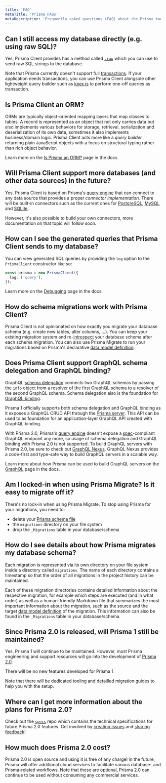 ```yaml
---
title: 'FAQ'
metaTitle: 'Prisma FAQs'
metaDescription: 'Frequently asked questions (FAQ) about the Prisma tools and their ecosystem.'
---
```


## Can I still access my database directly (e.g. using raw SQL)?

Yes, Prisma Client provides has a method called [`.raw`](../reference/tools-and-interfaces/prisma-client/raw-database-access) which you can use to send raw SQL strings to the database.

Note that Prisma currently doesn't support full [transactions](./reference/tools-and-interfaces/prisma-client/transactions). If your application needs transactions, you can use Prisma Client alongside other lightweight query builder such as [knex.js](https://www.github.com/tgriesser/knex) to perform one-off queries as transaction.

## Is Prisma Client an ORM?

ORMs are typically object-oriented mapping layers that map classes to tables. A record is represented as an object that not only carries data but also implements various behaviors for storage, retrieval, serialization and deserialization of its own data, sometimes it also implements business/domain logic. Prisma Client acts more like a _query builder_ returning plain JavaScript objects with a focus on structural typing rather than rich object behavior.

Learn more on the [Is Prisma an ORM?](../understand-prisma/prisma-in-your-stack/is-prisma-an-orm) page in the docs.

## Will Prisma Client support more databases (and other data sources) in the future?

Yes. Prisma Client is based on Prisma's [query engine](./reference/tools-and-interfaces/prisma-client/query-engine) that can connect to any data source that provides a proper _connector implementation_. There will be built-in connectors such as the current ones for [PostgreSQL](../reference/tools-and-interfaces/database-connectors/postgresql), [MySQL](../reference/tools-and-interfaces/database-connectors/mysql) and [SQLite](../reference/tools-and-interfaces/database-connectors/sqlite).

However, it's also possible to build your own connectors, more documentation on that topic will follow soon.

## How can I see the generated queries that Prisma Client sends to my database?

You can view generated SQL queries by providing the `log` option to the `PrismaClient` constructor like so:

```ts
const prisma = new PrismaClient({
  log: ['query'],
});
```

Learn more on the [Debugging](../reference/tools-and-interfaces/prisma-client/debugging) page in the docs.

## How do schema migrations work with Prisma Client?

Prisma Client is not opinionated on how exactly you migrate your database schema (e.g. create new tables, alter columns, ...). You can keep your existing migration system and re-[introspect](../reference/tools-and-interfaces/introspection) your database schema after each schema migration. You can also use Prisma Migrate to run your migrations based on Prisma's declarative [data model definition](../reference/tools-and-interfaces/prisma-schema/data-model).

## Does Prisma Client support GraphQL schema delegation and GraphQL binding?

GraphQL [schema delegation](https://www.prisma.io/blog/graphql-schema-stitching-explained-schema-delegation-4c6caf468405/) connects two GraphQL schemas by passing the [`info`](https://www.prisma.io/blog/graphql-server-basics-demystifying-the-info-argument-in-graphql-resolvers-6f26249f613a/) object from a resolver of the first GraphQL schema to a resolver of the second GraphQL schema. Schema delegation also is the foundation for [GraphQL binding](https://github.com/graphql-binding/graphql-binding).

Prisma 1 officially supports both schema delegation and GraphQL binding as it exposes a GraphQL CRUD API through the [Prisma server](https://www.prisma.io/docs/prisma-server/). This API can be used to as foundation for an application-layer GraphQL API created with GraphQL binding.

With Prisma 2.0, Prisma's [query engine](../reference/tools-and-interfaces/prisma-client/query-engine) doesn't expose a [spec](https://graphql.github.io/graphql-spec/June2018/)-compliant GraphQL endpoint any more, so usage of schema delegation and GraphQL binding with Prisma 2.0 is not supported. To build GraphQL servers with Prisma 2.0, be sure to check out [GraphQL Nexus](https://nexusjs.org/). GraphQL Nexus provides a code-first and type-safe way to build GraphQL servers in a scalable way.

Learn more about how Prisma can be used to build GraphQL servers on the [GraphQL](../understand-prisma/prisma-in-your-stack/graphql) page in the docs.

## Am I locked-in when using Prisma Migrate? Is it easy to migrate off it?

There's no lock-in when using Prisma Migrate. To stop using Prisma for your migrations, you need to:

- delete your [Prisma schema file](../reference/tools-and-interfaces/prisma-schema/prisma-schema-file)
- the `migrations` directory on your file system
- drop the `_Migrations` table in your database/schema

## How do I see details about how Prisma migrates my database schema?

Each migration is represented via its own directory on your file system inside a directory called `migrations`. The name of each directory contains a timestamp so that the order of all migrations in the project history can be maintained.

Each of these migration directories contains detailed information about the respective migration, for example which steps are executed (and in what order) as well as a human-friendly Markdown file that summarizes the most important information about the migration, such as the source and the target [data model definition](../reference/tools-and-interfaces/prisma-schema/data-model) of the migration. This information can also be found in the `_Migrations` table in your database/schema.

## Since Prisma 2.0 is released, will Prisma 1 still be maintained?

Yes, Prisma 1 will continue to be maintained. However, most Prisma engineering and support resources will go into the development of [Prisma 2.0](https://github.com/prisma/prisma).

There will be no new features developed for Prisma 1.

Note that there will be dedicated tooling and detailled migration guides to help you with the setup.

## Where can I get more information about the plans for Prisma 2.0?

Check out the [`specs`](https://github.com/prisma/specs) repo which contains the technical specifications for future Prisma 2.0 features. Get involved by [creating issues](https://github.com/prisma/prisma/issues) and [sharing feedback](https://github.com/prisma/prisma)!

## How much does Prisma 2.0 cost?

Prisma 2.0 is open source and using it is free of any charge! In the future, Prisma will offer additional cloud services to facilitate various database- and Prisma-related workflows. Note that these are optional, Prisma 2.0 can continue to be used without consuming any commercial services.
